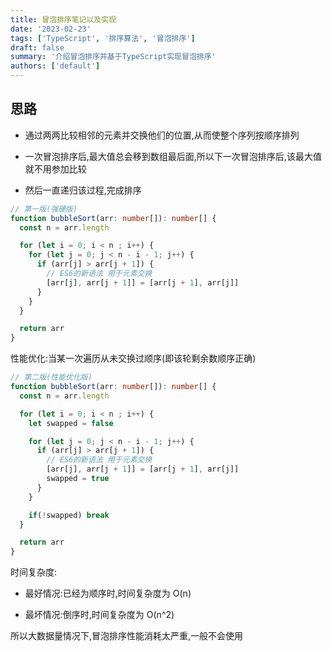 ```yaml
---
title: 冒泡排序笔记以及实现
date: '2023-02-23'
tags: ['TypeScript', '排序算法', '冒泡排序']
draft: false
summary: '介绍冒泡排序并基于TypeScript实现冒泡排序'
authors: ['default']
---
```


## 思路

- 通过两两比较相邻的元素并交换他们的位置,从而使整个序列按顺序排列

- 一次冒泡排序后,最大值总会移到数组最后面,所以下一次冒泡排序后,该最大值就不用参加比较

- 然后一直递归该过程,完成排序

```ts:bubbleSort.ts
// 第一版(强硬版)
function bubbleSort(arr: number[]): number[] {
  const n = arr.length

  for (let i = 0; i < n ; i++) {
    for (let j = 0; j < n - i - 1; j++) {
      if (arr[j] > arr[j + 1]) {
        // ES6的新语法 用于元素交换
        [arr[j], arr[j + 1]] = [arr[j + 1], arr[j]]
      }
    }
  }

  return arr
}
```

性能优化:当某一次遍历从未交换过顺序(即该轮剩余数顺序正确)

```ts:bubbleSort.ts
// 第二版(性能优化版)
function bubbleSort(arr: number[]): number[] {
  const n = arr.length

  for (let i = 0; i < n ; i++) {
    let swapped = false

    for (let j = 0; j < n - i - 1; j++) {
      if (arr[j] > arr[j + 1]) {
        // ES6的新语法 用于元素交换
        [arr[j], arr[j + 1]] = [arr[j + 1], arr[j]]
        swapped = true
      }
    }

    if(!swapped) break
  }

  return arr
}
```

时间复杂度:

- 最好情况:已经为顺序时,时间复杂度为 O(n)

- 最坏情况:倒序时,时间复杂度为 O(n^2)

所以大数据量情况下,冒泡排序性能消耗太严重,一般不会使用
